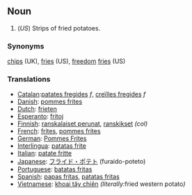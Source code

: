 ==Noun==
#(''US'') Strips of fried potatoes.

===Synonyms===
[[chips]] (UK), [[fries]] (US), [[freedom]] [[fries]] (US)

===Translations===
*[[Catalan]]:[[patates fregides]] ''f'', [[creïlles fregides]] ''f''
*[[Danish]]: [[pommes frites]]
*[[Dutch]]: [[frieten]]
*[[Esperanto]]: [[fritoj]]
*[[Finnish]]: [[ranskalaiset perunat]], [[ranskikset]] ''(col)''
*[[French]]: [[frites]], [[pommes frites]]
*[[German]]: [[Pommes Frites]]
*[[Interlingua]]: [[patatas frite]]
*[[Italian]]: [[patate fritte]]
*[[Japanese]]: [[フライド・ポテト]] (furaido-poteto)
*[[Portuguese]]: [[batatas fritas]]
*[[Spanish]]: [[papas fritas]], [[patatas fritas]]
*[[Vietnamese]]: [[khoai tây chiên]] ''(literally: ''fried western potato'')''